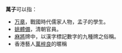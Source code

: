 '''萬子'''可以指：

* [[万章|万章]]，戰國時代儒家人物，孟子的學生。
* [[姚體備|姚體備]]，清朝官員。
* [[麻將|麻將]]牌中，以漢字標記數字的九種牌之俗稱。
*香港藝人[[萬梓良|萬梓良]]的暱稱
{{Disambig|CAT=二字消歧义}}